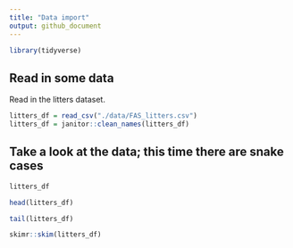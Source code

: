 ```yaml
---
title: "Data import"
output: github_document
---
```


```r
library(tidyverse)
```

## Read in some data

Read in the litters dataset.

```r
litters_df = read_csv("./data/FAS_litters.csv")
litters_df = janitor::clean_names(litters_df)
```

## Take a look at the data; this time there are snake cases
```r
litters_df
```
```r
head(litters_df)
```
```r
tail(litters_df)
```
```r
skimr::skim(litters_df)
```



